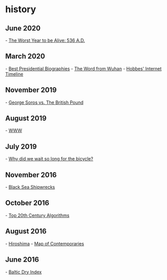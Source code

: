 
= history =

== June 2020 ==
- [[https://www.sciencemag.org/news/2018/11/why-536-was-worst-year-be-alive|The Worst Year to be Alive: 536 A.D.]]
== March 2020 ==
- [[https://bestpresidentialbios.com/about/|Best Presidential Biographies]]
- [[https://www.lrb.co.uk/the-paper/v42/n05/wang-xiuying/the-word-from-wuhan|The Word from Wuhan]]
- [[https://www.zakon.org/robert/internet/timeline/|Hobbes' Internet Timeline]]
== November 2019 ==
- [[https://priceonomics.com/the-trade-of-the-century-when-george-soros-broke/|George Soros vs. The British Pound]]
== August 2019 ==
- [[http://info.cern.ch/hypertext/WWW/TheProject.html|WWW]]
== July 2019 ==
- [[https://rootsofprogress.org/why-did-we-wait-so-long-for-the-bicycle|Why did we wait so long for the bicycle?]]
== November 2016 ==
- [[https://www.nytimes.com/2016/11/12/science/shipwrecks-black-sea-archaeology.html|Black Sea Shipwrecks]]
== October 2016 ==
- [[https://www.siam.org/pdf/news/637.pdf|Top 20th Century Algorithms]]
== August 2016 ==
- [[http://www.newyorker.com/magazine/1946/08/31/hiroshima|Hiroshima]]
- [[https://ybogdanov.github.io/history-timeline/|Map of Contemporaries]]
== June 2016 ==
- [[http://www.newyorker.com/business/currency/the-surprising-relevance-of-the-baltic-dry-index|Baltic Dry Index]]
